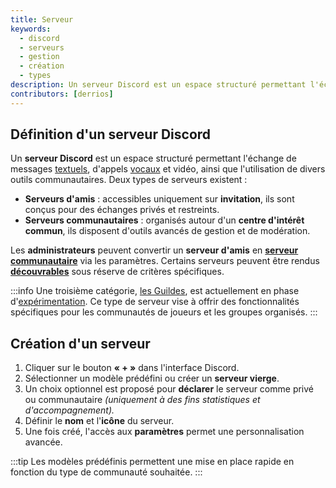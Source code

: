 ```yaml
---
title: Serveur
keywords:
  - discord
  - serveurs
  - gestion
  - création
  - types
description: Un serveur Discord est un espace structuré permettant l'échange de messages textuels, d'appels vocaux et vidéo.
contributors: [derrios]
---
```



## Définition d'un **serveur Discord**
Un **serveur Discord** est un espace structuré permettant l'échange de messages [textuels](/wiki/interface/salons-textuels), d'appels [vocaux](/wiki/interface/salons-vocaux) et vidéo, ainsi que l'utilisation de divers outils communautaires. Deux types de serveurs existent :

- **Serveurs d'amis** : accessibles uniquement sur **invitation**, ils sont conçus pour des échanges privés et restreints.
- **Serveurs communautaires** : organisés autour d'un **centre d'intérêt commun**, ils disposent d'outils avancés de gestion et de modération.

Les **administrateurs** peuvent convertir un **serveur d'amis** en **[serveur communautaire](/wiki/gestion-serveur/outils-communautaires)** via les paramètres. Certains serveurs peuvent être rendus **[découvrables](/wiki/gestion-serveur/outils-communautaires/discovery)** sous réserve de critères spécifiques.

:::info
Une troisième catégorie, [les Guildes](/wiki/technique/experimentation/guildes), est actuellement en phase d'[expérimentation](/wiki/technique/experimentation). Ce type de serveur vise à offrir des fonctionnalités spécifiques pour les communautés de joueurs et les groupes organisés.
:::

## Création d'un **serveur**

1. Cliquer sur le bouton **« + »** dans l'interface Discord.
2. Sélectionner un modèle prédéfini ou créer un **serveur vierge**.
3. Un choix optionnel est proposé pour **déclarer** le serveur comme privé ou communautaire *(uniquement à des fins statistiques et d'accompagnement).* 
4. Définir le **nom** et l'**icône** du serveur.
5. Une fois créé, l'accès aux **paramètres** permet une personnalisation avancée.

:::tip
Les modèles prédéfinis permettent une mise en place rapide en fonction du type de communauté souhaitée.
:::

<DocCardList items={useCurrentSidebarCategory().items} />

